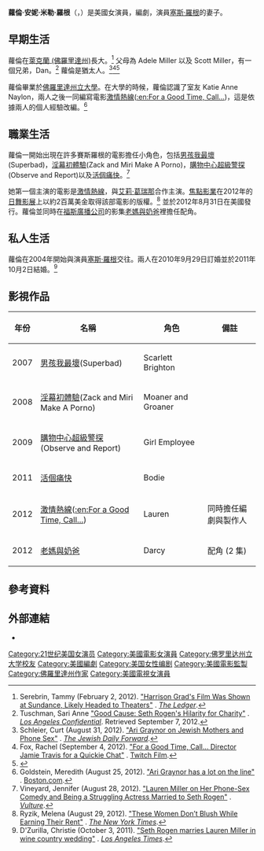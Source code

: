{{Link style|time=2015-12-12T05:12:03+00:00}}
{{Infobox person
|name = 蘿倫·米勒·羅根<br />Lauren Miller Rogen
|image      =Lauren Miller @ 69th Annual Golden Globes Awards.jpg
|caption    =蘿倫·米勒(右邊)與[[塞斯·羅根|塞斯·羅根]] 參加[[第69屆金球獎|第69屆金球獎]]，2012年。
|imagesize  =
|birth_date  = {{Birth year and age|1982|7|24}}
[[美國|美國]][[佛羅里達州|佛羅里達州]][[萊克蘭|萊克蘭]]
|birthname = 蘿倫·安妮·米勒·罗根(Lauren Anne Miller Rogen)
|birth_place =
|occupation = 女演員
|yearsactive = 2003–至今
|spouse = {{marriage|[[塞斯·羅根|塞斯·羅根]]|2011}}
}}
'''蘿倫·安妮·米勒·羅根'''（{{lang-en|Lauren Anne Miller Rogen}}，{{bd|1982年|7月24日}}）是美國女演員，編劇，演員[[塞斯·羅根|塞斯·羅根]]的妻子。

==早期生活==
蘿倫在[[萊克蘭_(佛羅里達州)|萊克蘭 (佛羅里達州)]]長大。<ref>Serebrin, Tammy (February 2, 2012). [http://www.theledger.com/article/20120202/NEWS/120209872 "Harrison Grad's Film Was Shown at Sundance, Likely Headed to Theaters"] {{Wayback|url=http://www.theledger.com/article/20120202/NEWS/120209872 |date=20160304002305 }}. ''[[The_Ledger|The Ledger]]''.</ref> 父母為 Adele Miller 以及 Scott Miller，有一個兄弟，Dan。<ref>Tuschman, Sari Anne [http://la-confidential-magazine.com/living/articles/seth-rogen-alzheimers-hilarity-for-charity "Good Cause: Seth Rogen's Hilarity for Charity"] {{Wayback|url=http://la-confidential-magazine.com/living/articles/seth-rogen-alzheimers-hilarity-for-charity |date=20141220014548 }}. ''[[Los_Angeles_Confidential|Los Angeles Confidential]]''. Retrieved September 7, 2012.</ref> 蘿倫是猶太人。<ref>Schleier, Curt (August 31, 2012). [http://blogs.forward.com/the-arty-semite/162000/ari-graynor-on-jewish-mothers-and-phone-sex/ "Ari Graynor on Jewish Mothers and Phone Sex"] {{Wayback|url=http://blogs.forward.com/the-arty-semite/162000/ari-graynor-on-jewish-mothers-and-phone-sex/ |date=20131004224359 }}. ''[[The_Jewish_Daily_Forward|The Jewish Daily Forward]]''.</ref><ref>Fox, Rachel (September 4, 2012). [http://twitchfilm.com/interviews/2012/09/jamie-travis-interview.php "For a Good Time, Call... Director Jamie Travis for a Quickie Chat"] {{Webarchive|url=https://archive.is/20130204221943/http://twitchfilm.com/interviews/2012/09/jamie-travis-interview.php |date=2013-02-04 }}. [[Twitch_Film|Twitch Film]].</ref><ref>{{Cite news|url=https://www.jweekly.com/2010/10/22/schwimmers-secret-wedding-another-new-jewish-couple/|title=Schwimmer’s secret wedding, Another new Jewish couple, …|last=Bloom|first=Nate|date=October 22, 2010|work=J. The Jewish News of Northern California|access-date=May 21, 2018|archive-date=2018-09-01|archive-url=https://web.archive.org/web/20180901215710/https://www.jweekly.com/2010/10/22/schwimmers-secret-wedding-another-new-jewish-couple/|dead-url=no}}</ref>

蘿倫畢業於[[佛羅里達州立大學|佛羅里達州立大學]]。在大學的時候，蘿倫認識了室友 Katie Anne Naylon，兩人之後一同編寫電影[[激情熱線|激情熱線]]([[:en:For_a_Good_Time,_Call...|:en:For a Good Time, Call...]])，這是依據兩人的個人經驗改編。<ref>Goldstein, Meredith (August 25, 2012). [http://articles.boston.com/2012-08-25/movies/33339251_1_big-screen-lauren-miller-comedy "Ari Graynor has a lot on the line"] {{Webarchive|url=https://archive.is/20130119021818/http://articles.boston.com/2012-08-25/movies/33339251_1_big-screen-lauren-miller-comedy |date=2013-01-19 }}. [[Boston.com|Boston.com]].</ref>

==職業生活==
蘿倫一開始出現在許多賽斯羅根的電影擔任小角色，包括[[男孩我最壞|男孩我最壞]](Superbad)，[[淫幕初體驗|淫幕初體驗]](Zack and Miri Make A Porno)，[[購物中心超級警探|購物中心超級警探]](Observe and Report)以及[[活個痛快|活個痛快]]。<ref>Vineyard, Jennifer (August 28, 2012). [http://www.vulture.com/2012/08/for-a-good-time-call-lauren-miller-interview.html "Lauren Miller on Her Phone-Sex Comedy and Being a Struggling Actress Married to Seth Rogen"] {{Wayback|url=http://www.vulture.com/2012/08/for-a-good-time-call-lauren-miller-interview.html |date=20191218200617 }}. ''[[New_York_Magazine|Vulture]]''.</ref>

她第一個主演的電影是[[激情熱線|激情熱線]]，與[[艾莉·葛瑞那|艾莉·葛瑞那]]合作主演。[[焦點影業|焦點影業]]在2012年的[[日舞影展|日舞影展]]上以約2百萬美金取得該部電影的版權。<ref>Ryzik, Melena (August 29, 2012). [http://www.nytimes.com/2012/08/30/movies/for-a-good-time-call-finds-humor-in-phone-sex.html?_r=1&pagewanted=all "These Women Don’t Blush While Earning Their Rent"] {{Wayback|url=http://www.nytimes.com/2012/08/30/movies/for-a-good-time-call-finds-humor-in-phone-sex.html?_r=1&pagewanted=all |date=20170805021627 }}. ''[[The_New_York_Times|The New York Times]]''.</ref> 並於2012年8月31日在美國發行。蘿倫並同時在[[福斯廣播公司|福斯廣播公司]]的影集[[老媽與奶爸|老媽與奶爸]]裡擔任配角。

==私人生活==
蘿倫在2004年開始與演員[[塞斯·羅根|塞斯·羅根]]交往。兩人在2010年9月29日訂婚並於2011年10月2日結婚。<ref>D'Zurilla, Christie (October 3, 2011). [http://latimesblogs.latimes.com/gossip/2011/10/seth-rogen-wedding-married-lauren-miller-wedding.html "Seth Rogen marries Lauren Miller in wine country wedding"] {{Wayback|url=http://latimesblogs.latimes.com/gossip/2011/10/seth-rogen-wedding-married-lauren-miller-wedding.html |date=20200812194023 }}. ''[[Los_Angeles_Times|Los Angeles Times]]''.</ref>

== 影視作品 ==

{| class="wikitable sortable"
|-
! 年份
! 名稱
! 角色
! class="unsortable" | 備註
|-
|2007
|[[男孩我最壞|男孩我最壞]](Superbad)
|Scarlett Brighton
|
|-
|2008
|[[淫幕初體驗|淫幕初體驗]](Zack and Miri Make A Porno)
|Moaner and Groaner
|
|-
|2009
|[[購物中心超級警探|購物中心超級警探]](Observe and Report)
|Girl Employee
|
|-
|2011
|[[活個痛快|活個痛快]]
|Bodie
|
|-
|2012
|[[激情熱線|激情熱線]]([[:en:For_a_Good_Time,_Call...|:en:For a Good Time, Call...]])
|Lauren
| 同時擔任編劇與製作人
|-
|2012
|[[老媽與奶爸|老媽與奶爸]]
|Darcy
|配角 (2 集)
|}

==參考資料==
{{Reflist}}

==外部連結==
* {{IMDb name|1601643|Lauren Miller}}

{{DEFAULTSORT: Miller, Lauren}}
[[Category:21世纪美国女演员|Category:21世纪美国女演员]]
[[Category:美國電影女演員|Category:美國電影女演員]]
[[Category:佛罗里达州立大学校友|Category:佛罗里达州立大学校友]]
[[Category:美國編劇|Category:美國編劇]]
[[Category:美国女性编剧|Category:美国女性编剧]]
[[Category:美國電影監製|Category:美國電影監製]]
[[Category:佛羅里達州作家|Category:佛羅里達州作家]]
[[Category:美國電視女演員|Category:美國電視女演員]]